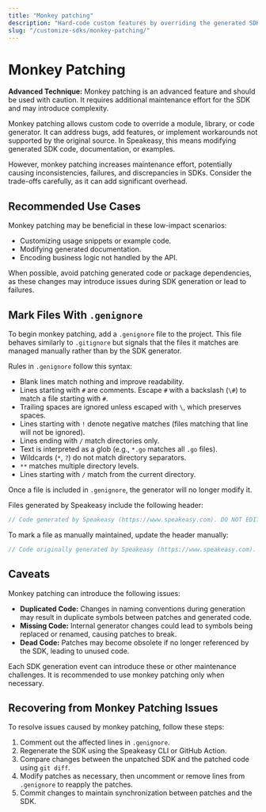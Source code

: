 ```yaml
---
title: "Monkey patching"
description: "Hard-code custom features by overriding the generated SDK with custom code."
slug: "/customize-sdks/monkey-patching/"
---
```



# Monkey Patching

<Callout title="CAUTION" type="warning"> **Advanced Technique:** Monkey patching is an advanced feature and should be used with caution. It requires additional maintenance effort for the SDK and may introduce complexity. </Callout>

Monkey patching allows custom code to override a module, library, or code generator. It can address bugs, add features, or implement workarounds not supported by the original source. In Speakeasy, this means modifying generated SDK code, documentation, or examples.

However, monkey patching increases maintenance effort, potentially causing inconsistencies, failures, and discrepancies in SDKs. Consider the trade-offs carefully, as it can add significant overhead.

## Recommended Use Cases

Monkey patching may be beneficial in these low-impact scenarios:

- Customizing usage snippets or example code.
- Modifying generated documentation.
- Encoding business logic not handled by the API.

When possible, avoid patching generated code or package dependencies, as these changes may introduce issues during SDK generation or lead to failures.

## Mark Files With `.genignore`

To begin monkey patching, add a `.genignore` file to the project. This file behaves similarly to `.gitignore` but signals that the files it matches are managed manually rather than by the SDK generator.

Rules in `.genignore` follow this syntax:

- Blank lines match nothing and improve readability.
- Lines starting with `#` are comments. Escape `#` with a backslash (`\#`) to match a file starting with `#`.
- Trailing spaces are ignored unless escaped with `\`, which preserves spaces.
- Lines starting with `!` denote negative matches (files matching that line will not be ignored).
- Lines ending with `/` match directories only.
- Text is interpreted as a glob (e.g., `*.go` matches all `.go` files).
- Wildcards (`*`, `?`) do not match directory separators.
- `**` matches multiple directory levels.
- Lines starting with `/` match from the current directory.

Once a file is included in `.genignore`, the generator will no longer modify it.

Files generated by Speakeasy include the following header:


```go
// Code generated by Speakeasy (https://www.speakeasy.com). DO NOT EDIT.
```

To mark a file as manually maintained, update the header manually:

```go
// Code originally generated by Speakeasy (https://www.speakeasy.com).
```

## Caveats

Monkey patching can introduce the following issues:

- **Duplicated Code:** Changes in naming conventions during generation may result in duplicate symbols between patches and generated code.
- **Missing Code:** Internal generator changes could lead to symbols being replaced or renamed, causing patches to break.
- **Dead Code:** Patches may become obsolete if no longer referenced by the SDK, leading to unused code.

Each SDK generation event can introduce these or other maintenance challenges. It is recommended to use monkey patching only when necessary.

## Recovering from Monkey Patching Issues

To resolve issues caused by monkey patching, follow these steps:

1. Comment out the affected lines in `.genignore`.
2. Regenerate the SDK using the Speakeasy CLI or GitHub Action.
3. Compare changes between the unpatched SDK and the patched code using `git diff`.
4. Modify patches as necessary, then uncomment or remove lines from `.genignore` to reapply the patches.
5. Commit changes to maintain synchronization between patches and the SDK.
